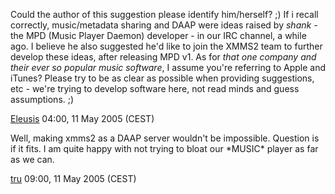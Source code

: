 Could the author of this suggestion please identify him/herself? ;) If i recall correctly, music/metadata sharing and DAAP were ideas raised by ''shank'' - the MPD (Music Player Daemon) developer - in our IRC channel, a while ago. I believe he also suggested he'd like to join the XMMS2 team to further develop these ideas, after releasing MPD v1. As for ''that one company and their ever so popular music software'', I assume you're referring to Apple and iTunes? Please try to be as clear as possible when providing suggestions, etc - we're trying to develop software here, not read minds and guess assumptions. ;)

[[User:Eleusis|Eleusis]] 04:00, 11 May 2005 (CEST)

Well, making xmms2 as a DAAP server wouldn't be impossible. Question is if it fits. I am quite happy with not trying to bloat our *MUSIC* player as far as we can.

[[User:TobiasRundstrÃ¶m|tru]] 09:00, 11 May 2005 (CEST)
